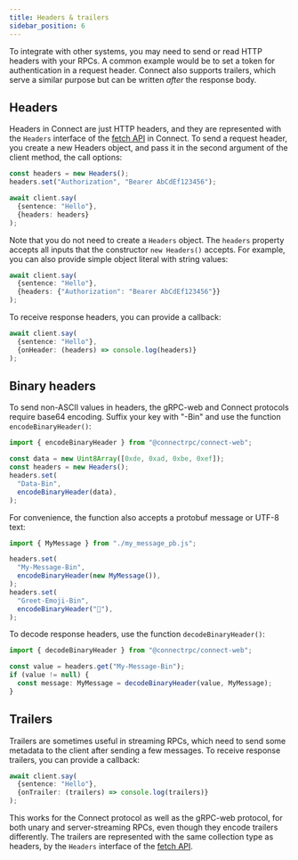 ```yaml
---
title: Headers & trailers
sidebar_position: 6
---
```



To integrate with other systems, you may need to send or read HTTP headers
with your RPCs. A common example would be to set a token for authentication
in a request header. Connect also supports trailers, which serve a similar
purpose but can be written _after_ the response body.


## Headers

Headers in Connect are just HTTP headers, and they are represented with the
`Headers` interface of the [fetch API](https://developer.mozilla.org/en-US/docs/Web/API/Headers)
in Connect. To send a request header, you create a new Headers object, and
pass it in the second argument of the client method, the call options:

```ts
const headers = new Headers();
headers.set("Authorization", "Bearer AbCdEf123456");

await client.say(
  {sentence: "Hello"},
  {headers: headers}
);
```

Note that you do not need to create a `Headers` object. The `headers` property
accepts all inputs that the constructor `new Headers()` accepts. For example,
you can also provide simple object literal with string values:

```ts
await client.say(
  {sentence: "Hello"},
  {headers: {"Authorization": "Bearer AbCdEf123456"}}
);
```

To receive response headers, you can provide a callback:

```ts
await client.say(
  {sentence: "Hello"},
  {onHeader: (headers) => console.log(headers)}
);
```


## Binary headers

To send non-ASCII values in headers, the gRPC-web and Connect protocols
require base64 encoding. Suffix your key with "-Bin" and use the function
`encodeBinaryHeader()`:

```ts
import { encodeBinaryHeader } from "@connectrpc/connect-web";

const data = new Uint8Array([0xde, 0xad, 0xbe, 0xef]);
const headers = new Headers();
headers.set(
  "Data-Bin",
  encodeBinaryHeader(data),
);
```

For convenience, the function also accepts a protobuf message or UTF-8 text:

```ts
import { MyMessage } from "./my_message_pb.js";

headers.set(
  "My-Message-Bin",
  encodeBinaryHeader(new MyMessage()),
);
headers.set(
  "Greet-Emoji-Bin",
  encodeBinaryHeader("👋"),
);
```

To decode response headers, use the function `decodeBinaryHeader()`:

```ts
import { decodeBinaryHeader } from "@connectrpc/connect-web";

const value = headers.get("My-Message-Bin");
if (value != null) {
  const message: MyMessage = decodeBinaryHeader(value, MyMessage);
}
```


## Trailers

Trailers are sometimes useful in streaming RPCs, which need to send some
metadata to the client after sending a few messages. To receive response
trailers, you can provide a callback:

```ts
await client.say(
  {sentence: "Hello"},
  {onTrailer: (trailers) => console.log(trailers)}
);
```

This works for the Connect protocol as well as the gRPC-web protocol, for
both unary and server-streaming RPCs, even though they encode trailers
differently. The trailers are represented with the same collection type as
headers, by the `Headers` interface of the [fetch API](https://developer.mozilla.org/en-US/docs/Web/API/Headers).

